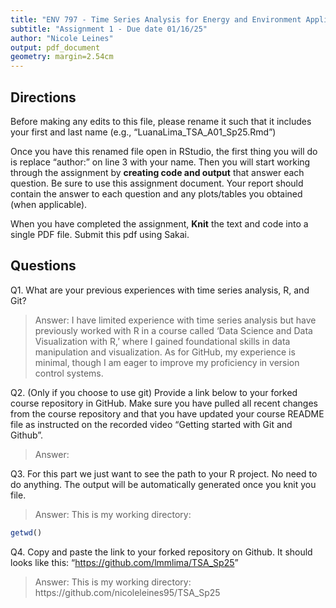 ```yaml
---
title: "ENV 797 - Time Series Analysis for Energy and Environment Applications | Spring 2025"
subtitle: "Assignment 1 - Due date 01/16/25"
author: "Nicole Leines"
output: pdf_document
geometry: margin=2.54cm
---
```


## Directions

Before making any edits to this file, please rename it such that it includes your first and last name (e.g., "LuanaLima_TSA_A01_Sp25.Rmd")

Once you have this renamed file open in RStudio, the first thing you will do is replace "author:" on line 3 with your name. Then you will start working through the assignment by **creating code and output** that answer each question. Be sure to use this assignment document. Your report should contain the answer to each question and any plots/tables you obtained (when applicable).

When you have completed the assignment, **Knit** the text and code into a single PDF file. Submit this pdf using Sakai.

## Questions

Q1. What are your previous experiences with time series analysis, R, and Git?

> Answer: I have limited experience with time series analysis but have previously worked with R in a course called 'Data Science and Data Visualization with R,' where I gained foundational skills in data manipulation and visualization. As for GitHub, my experience is minimal, though I am eager to improve my proficiency in version control systems.

Q2. (Only if you choose to use git) Provide a link below to your forked course repository in GitHub. Make sure you have pulled all recent changes from the course repository and that you have updated your course README file as instructed on the recorded video "Getting started with Git and Github".

> Answer:

Q3. For this part we just want to see the path to your R project. No need to do anything. The output will be automatically generated once you knit you file.

> Answer: This is my working directory:

```r
getwd()
```

Q4. Copy and paste the link to your forked repository on Github. It should looks like this: "<https://github.com/lmmlima/TSA_Sp25>"

> Answer: This is my working directory: https://github.com/nicoleleines95/TSA_Sp25
